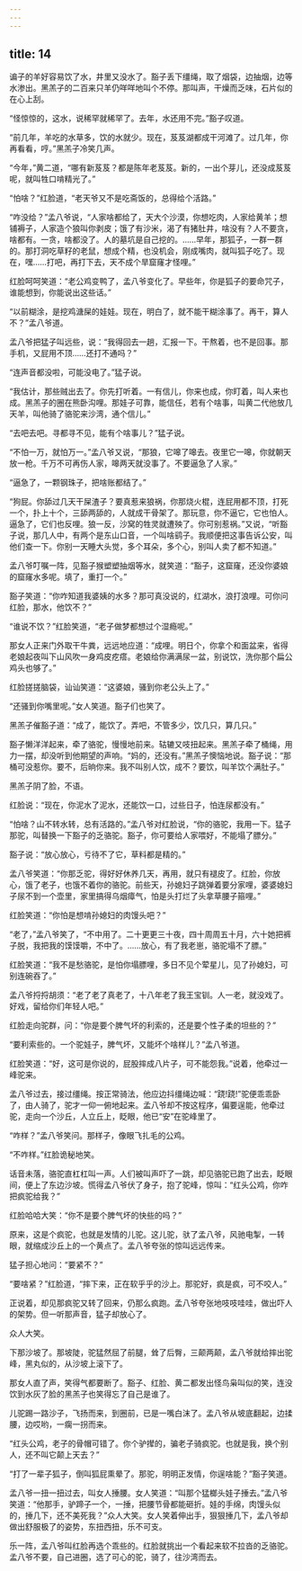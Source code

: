 ```yaml
---
---
---
```

title: 14
---



谝子的羊好容易饮了水，井里又没水了。豁子丢下缰绳，取了烟袋，边抽烟，边等水渗出。黑羔子的二百来只羊仍咩咩地叫个不停。那叫声，干燥而乏味，石片似的在心上刮。

“怪惊惊的，这水，说稀罕就稀罕了。去年，水还用不完。”豁子叹道。

“前几年，羊吃的水草多，饮的水就少。现在，芨芨湖都成干河滩了。过几年，你再看看，哼。”黑羔子冷笑几声。

“今年，”黄二道，“哪有新芨芨？都是陈年老芨芨。新的，一出个芽儿，还没成芨芨呢，就叫牲口啃精光了。”

“怕啥？”红脸道，“老天爷又不是吃斋饭的，总得给个活路。”

“咋没给？”孟八爷说，“人家啥都给了，天大个沙漠，你想吃肉，人家给黄羊；想铺褥子，人家造个狼叫你剥皮；饿了有沙米，渴了有猪肚井，啥没有？人不要贪，啥都有。一贪，啥都没了。人的墓坑是自己挖的。……早年，那狐子，一群一群的。那打洞吃草籽的老鼠，想成个精，也没机会，刚成嘴肉，就叫狐子吃了。现在，嘿……打吧，再打下去，天不成个旱窟窿才怪哩。”

红脸呵呵笑道：“老公鸡变鸭了，孟八爷变化了。早些年，你是狐子的要命咒子，谁能想到，你能说出这些话。”

“以前糊涂，是挖鸡溏屎的娃娃。现在，明白了，就不能干糊涂事了。再干，算人不？”孟八爷道。

孟八爷把猛子叫远些，说：“我得回去一趟，汇报一下。干熬着，也不是回事。那手机，又屁用不顶……还打不通吗？”

“连声音都没啦，可能没电了。”猛子说。

“我估计，那些贼出去了。你先打听着。一有信儿，你来也成，你盯着，叫人来也成。黑羔子的圈在熊卧沟哩。那娃子可靠，能信任，若有个啥事，叫黄二代他放几天羊，叫他骑了骆驼来沙湾，通个信儿。”

“去吧去吧。寻都寻不见，能有个啥事儿？”猛子说。

“不怕一万，就怕万一。”孟八爷又说，“那狼，它嗥了嗥去。夜里它一嗥，你就朝天放一枪。千万不可再伤人家，嗥两天就没事了。不要逼急了人家。”

“逼急了，一颗钢珠子，把啥账都结了。”

“狗屁。你舔过几天干屎渣子？要真惹来狼祸，你那烧火棍，连屁用都不顶，打死一个，扑上十个，三舔两舔的，人就成干骨架了。那玩意，你不逼它，它也怕人。逼急了，它们也反哩。狼一反，沙窝的牲灵就遭殃了。你可别惹祸。”又说，“听豁子说，那几人中，有两个是东山口音，一个叫啥鹞子。我顺便把这事告诉公安，叫他们查一下。你别一天睡大头觉，多个耳朵，多个心，别叫人卖了都不知道。”

孟八爷叮嘱一阵，见豁子猴塑塑抽烟等水，就笑道：“豁子，这窟窿，还没你婆娘的窟窿水多呢。填了，重打一个。”

豁子笑道：“你咋知道我婆姨的水多？那可真没说的，红湖水，浪打浪哩。可你问红脸，那水，他饮不？”

“谁说不饮？”红脸笑道，“老子做梦都想过个湿瘾呢。”

那女人正来门外取干牛粪，远远地应道：“成哩。明日个，你拿个和面盆来，省得老娘起夜叫下山风吹一身鸡皮疙瘩。老娘给你满满尿一盆，别说饮，洗你那个扁公鸡头也够了。”

红脸搓搓脑袋，讪讪笑道：“这婆娘，骚到你老公头上了。”

“还骚到你嘴里呢。”女人笑道。豁子们也笑了。

黑羔子催豁子道：“成了，能饮了。弄吧，不管多少，饮几只，算几只。”

豁子懒洋洋起来，牵了骆驼，慢慢地前来。轱辘又吱扭起来。黑羔子牵了桶绳，用力一摆，却没听到他期望的声响。“妈的，还没有。”黑羔子懊恼地说。豁子说：“那桶可没惹你。要不，后晌你来。我不叫别人饮，成不？要饮，叫羊饮个满肚子。”

黑羔子阴了脸，不语。

红脸说：“现在，你泥水了泥水，还能饮一口，过些日子，怕连尿都没有。”

“怕啥？山不转水转，总有活路的。”孟八爷对红脸说，“你的骆驼，我用一下。猛子那驼，叫替换一下豁子的乏骆驼。豁子，你可要给人家喂好，不能塌了膘分。”

豁子说：“放心放心，亏待不了它，草料都是精的。”

孟八爷笑道：“你那乏驼，得好好休养几天，再用，就只有褪皮了。红脸，你放心，饿了老子，也饿不着你的骆驼。前些天，孙媳妇子跳弹着要分家哩，婆婆媳妇子尿不到一个壶里，家里搞得乌烟瘴气，怕是头打烂了头拿草腰子箍哩。”

红脸笑道：“你怕是想啃孙媳妇的肉馒头吧？”

“老了，”孟八爷笑了，“不中用了。二十更更三十夜，四十周周五十月，六十她把裤子脱，我把我的馍馍嚼，不中了。……放心，有了我老崽，骆驼塌不了膘。”

红脸笑道：“我不是愁骆驼，是怕你塌膘哩，多日不见个荤星儿，见了孙媳妇，可别连碗吞了。”

孟八爷捋捋胡须：“老了老了真老了，十八年老了我王宝钏。人一老，就没戏了。好戏，留给你们年轻人吧。”

红脸走向驼群，问：“你是要个脾气坏的利索的，还是要个性子柔的坦些的？”

“要利索些的。一个驼娃子，脾气坏，又能坏个啥样儿？”孟八爷道。

红脸笑道：“好，这可是你说的，屁股摔成八片子，可不能怨我。”说着，他牵过一峰驼来。

孟八爷过去，接过缰绳。按正常骑法，他应边抖缰绳边喊：“跷!跷!”驼便乖乖卧了，由人骑了，驼才一仰一俯地起来。孟八爷却不按这程序，偏要逞能，他牵过驼，走向一个沙丘，人立丘上，眨眼，他已“安”在驼峰里了。

“咋样？”孟八爷笑问。那样子，像眼飞扎毛的公鸡。

“不咋样。”红脸诡秘地笑。

话音未落，骆驼直杠杠叫一声。人们被叫声吓了一跳，却见骆驼已跑了出去，眨眼间，便上了东边沙坡。慌得孟八爷伏了身子，抱了驼峰，惊叫：“红头公鸡，你咋把疯驼给我？”

红脸哈哈大笑：“你不是要个脾气坏的快些的吗？”

原来，这是个疯驼，也就是发情的儿驼。这儿驼，驮了孟八爷，风驰电掣，一转眼，就缩成沙丘上的一个黄点了。孟八爷夸张的惊叫远远传来。

猛子担心地问：“要紧不？”

“要啥紧？”红脸道，“摔下来，正在软乎乎的沙上。那驼好，疯是疯，可不咬人。”

正说着，却见那疯驼又转了回来，仍那么疯跑。孟八爷夸张地吱吱哇哇，做出吓人的架势。但一听那声音，猛子却放心了。

众人大笑。

下那沙坡了。那坡陡，驼猛然屈了前腿，耸了后臀，三颠两颠，孟八爷就给摔出驼峰，黑丸似的，从沙坡上滚下了。

那女人直了声，笑得气都要断了。豁子、红脸、黄二都发出怪鸟枭叫似的笑，连没饮到水灰了脸的黑羔子也笑得忘了自己是谁了。

儿驼踢一路沙子，飞扬而来，到圈前，已是一嘴白沫了。孟八爷从坡底翻起，边揉腰，边哎哟，一瘸一拐而来。

“红头公鸡，老子的骨帽可错了。你个驴撵的，骗老子骑疯驼。也就是我，换个别人，还不叫它颠上天去？”

“打了一辈子狐子，倒叫狐屁熏晕了。那驼，明明正发情，你逞啥能？”豁子笑道。

孟八爷一扭一扭过去，叫女人捶腰。女人笑道：“叫那个猛榔头娃子捶去。”孟八爷笑道：“他那手，驴蹄子一个，一捶，把腰节骨都能砸折。娃的手绵，肉馒头似的，捶几下，还不美死我？”众人大笑。女人笑着伸出手，狠狠捶几下，孟八爷却做出舒服极了的姿势，东扭西扭，乐不可支。

乐一阵，孟八爷叫红脸再选个乖些的。红脸就挑出一个看起来软不拉沓的乏骆驼。孟八爷不要，自己进圈，选了可心的驼，骑了，往沙湾而去。